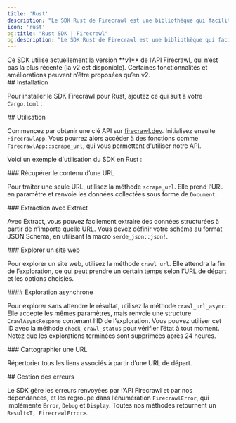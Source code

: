 ```yaml
---
title: 'Rust'
description: "Le SDK Rust de Firecrawl est une bibliothèque qui facilite le scraping et le crawling de sites web et génère des données prêtes à l'emploi pour les modèles de langage (LLM)."
icon: 'rust'
og:title: "Rust SDK | Firecrawl"
og:description: "Le SDK Rust de Firecrawl est une bibliothèque qui facilite le scraping et le crawling de sites web et génère des données prêtes à l'emploi pour les modèles de langage (LLM)."
---
```



<Warning>
  Ce SDK utilise actuellement la version **v1** de l’API Firecrawl, qui n’est pas la plus récente (la v2 est disponible). Certaines fonctionnalités et améliorations peuvent n’être proposées qu’en v2.
</Warning>


<div id="installation">
  ## Installation
</div>

Pour installer le SDK Firecrawl pour Rust, ajoutez ce qui suit à votre `Cargo.toml` :

<InstallationRust />

<div id="usage">
  ## Utilisation
</div>

Commencez par obtenir une clé API sur [firecrawl.dev](https://firecrawl.dev). Initialisez ensuite `FirecrawlApp`. Vous pourrez alors accéder à des fonctions comme `FirecrawlApp::scrape_url`, qui vous permettent d'utiliser notre API.

Voici un exemple d'utilisation du SDK en Rust :

<ScrapeAndCrawlRustExample />

<div id="scraping-a-url">
  ### Récupérer le contenu d’une URL
</div>

Pour traiter une seule URL, utilisez la méthode `scrape_url`. Elle prend l’URL en paramètre et renvoie les données collectées sous forme de `Document`.

<ScrapeRustShort />

<div id="scraping-with-extract">
  ### Extraction avec Extract
</div>

Avec Extract, vous pouvez facilement extraire des données structurées à partir de n’importe quelle URL. Vous devez définir votre schéma au format JSON Schema, en utilisant la macro `serde_json::json!`.

<LLMExtractRust />

<div id="crawling-a-website">
  ### Explorer un site web
</div>

Pour explorer un site web, utilisez la méthode `crawl_url`. Elle attendra la fin de l’exploration, ce qui peut prendre un certain temps selon l’URL de départ et les options choisies.

<CrawlRustShort />

<div id="crawling-asynchronously">
  #### Exploration asynchrone
</div>

Pour explorer sans attendre le résultat, utilisez la méthode `crawl_url_async`. Elle accepte les mêmes paramètres, mais renvoie une structure `CrawlAsyncRespone` contenant l’ID de l’exploration. Vous pouvez utiliser cet ID avec la méthode `check_crawl_status` pour vérifier l’état à tout moment. Notez que les explorations terminées sont supprimées après 24 heures.

<CrawlAsyncRustShort />

<div id="map-a-url">
  ### Cartographier une URL
</div>

Répertorier tous les liens associés à partir d’une URL de départ.

<MapRustShort />

<div id="error-handling">
  ## Gestion des erreurs
</div>

Le SDK gère les erreurs renvoyées par l’API Firecrawl et par nos dépendances, et les regroupe dans l’énumération `FirecrawlError`, qui implémente `Error`, `Debug` et `Display`. Toutes nos méthodes retournent un `Result<T, FirecrawlError>`.